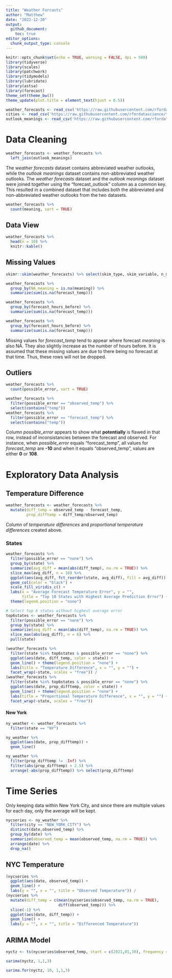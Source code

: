 ```yaml
---
title: "Weather Forcasts"
author: "Matthew"
date: "2022-12-20"
output: 
  github_document:
    toc: true
editor_options: 
  chunk_output_type: console
---
```


```r
knitr::opts_chunk$set(echo = TRUE, warning = FALSE, dpi = 500)
library(tidyverse)
library(scales)
library(patchwork)
library(tidymodels)
library(lubridate)
library(astsa)
library(forecast)
theme_set(theme_bw())
theme_update(plot.title = element_text(hjust = 0.5))
```

```r
weather_forecasts <- read_csv('https://raw.githubusercontent.com/rfordatascience/tidytuesday/master/data/2022/2022-12-20/weather_forecasts.csv')
cities <- read_csv('https://raw.githubusercontent.com/rfordatascience/tidytuesday/master/data/2022/2022-12-20/cities.csv')
outlook_meanings <- read_csv('https://raw.githubusercontent.com/rfordatascience/tidytuesday/master/data/2022/2022-12-20/outlook_meanings.csv')
```

# Data Cleaning

```r
weather_forecasts <- weather_forecasts %>% 
  left_join(outlook_meanings)  
```

The *weather forecasts* dataset contains abbreviated weather outlooks, while the *outlook meanings* dataset contains non-abbreviated weather outlooks. The *weather forecasts* dataset and the *outlook meanings* dataset were joined together using the "forecast_outlook" column as a common key. This resulted in a combined dataset that includes both the abbreviated and non-abbreviated weather outlooks from the two datasets.

```r
weather_forecasts %>% 
  count(meaning, sort = TRUE)
```

## Data View

```r
weather_forecasts %>% 
  head(n = 10) %>% 
  knitr::kable()
```

## Missing Values

```r
skimr::skim(weather_forecasts) %>% select(skim_type, skim_variable, n_missing)
```

```r
weather_forecasts %>% 
  group_by(NA_meaning = is.na(meaning)) %>% 
  summarize(sum(is.na(forecast_temp)))

weather_forecasts %>% 
  group_by(forecast_hours_before) %>% 
  summarize(sum(is.na(forecast_temp)))
```

```r
weather_forecasts %>% 
  group_by(forecast_hours_before) %>% 
  summarize(sum(is.na(forecast_temp)))
```

Missing values for *forecast_temp* tend to appear where forecast *meaning* is also NA. They also slightly increase as the number of hours before. It is assumed that these missing values are due to there being no forecast at that time. Thus, these rows will not be dropped.

## Outliers

```r
weather_forecasts %>% 
  count(possible_error, sort = TRUE)
```

```r
weather_forecasts %>% 
  filter(possible_error == "observed_temp") %>% 
  select(contains("temp"))
weather_forecasts %>% 
  filter(possible_error == "forecast_temp") %>% 
  select(contains("temp"))
```

Column *possible_error* appears to show what **potentially** is flawed in that row, instead of inconsistancies between the forecast and observed. For instance, when *possible_error* equals "forecast_temp", all values for *forecast_temp* are **-10** and when it equals "observed_temp", values are either **0** or **108**.

# Exploratory Data Analysis

## Temperature Difference

```r
weather_forecasts <- weather_forecasts %>% 
  mutate(diff_temp = observed_temp - forecast_temp,
         prop_difftemp = diff_temp/observed_temp) 
```

Column of *temperature differences* and *proportional temperature differences* created above.

### States

```r
weather_forecasts %>% 
  filter(possible_error == "none") %>% 
  group_by(state) %>% 
  summarize(avg_diff = mean(abs(diff_temp), na.rm = TRUE)) %>% 
  slice_max(avg_diff, n = 10) %>% 
  ggplot(aes(avg_diff, fct_reorder(state, avg_diff), fill = avg_diff)) +
  geom_col(color = "black") + 
  scale_fill_viridis_c() +
  labs(x = "Average Forecast Temperature Error", y = "", 
       title = "Top 10 States with Highest Average Prediction Error") +
  theme(legend.position = "none")

```

```r
# Select top 6 states without highest average error
top6states <- weather_forecasts %>% 
  filter(possible_error == "none") %>% 
  group_by(state) %>% 
  summarize(avg_diff = mean(abs(diff_temp), na.rm = TRUE)) %>% 
  slice_max(abs(avg_diff), n = 6) %>% 
  pull(state)
```

```r
(weather_forecasts %>% 
  filter(state %in% top6states & possible_error == "none") %>% 
  ggplot(aes(date, diff_temp, color = state)) +
  geom_line() + theme(legend.position = "none") +
  labs(title = "Temperature Difference", x = "", y = "") +
  facet_wrap(~state, scales = "free")) /
(weather_forecasts %>% 
  filter(state %in% top6states & possible_error == "none") %>% 
  ggplot(aes(date, prop_difftemp, color = state)) + 
  geom_line() + theme(legend.position = "none") +
  labs(title = "Proportional Temperature Difference", x = "", y = "") +
  facet_wrap(~state, scales = "free"))
```

#### New York

```r
ny_weather <- weather_forecasts %>% 
  filter(state == "NY")
```

```r
ny_weather %>% 
  ggplot(aes(date, prop_difftemp)) +
  geom_line()
```

```r
ny_weather %>% 
  filter(prop_difftemp != -Inf) %>% 
  filter(abs(prop_difftemp) > 2.5) %>% 
  arrange(-abs(prop_difftemp)) %>% select(prop_difftemp)
```

# Time Series

Only keeping data within New York City, and since there are multiple values for each day, only the average will be kept.

```r
nycseries <- ny_weather %>% 
  filter(city == "NEW_YORK_CITY") %>% 
  distinct(date,observed_temp) %>% 
  group_by(date) %>% 
  summarize(observed_temp = mean(observed_temp, na.rm = TRUE)) %>% 
  arrange(date) %>% 
  drop_na()
```

## NYC Temperature

```r
(nycseries %>% 
  ggplot(aes(date, observed_temp)) +
  geom_line() +
  labs(y = "", x = "", title = "Observed Temperature")) /
(nycseries %>% 
  mutate(diff_temp = c(mean(nycseries$observed_temp, na.rm = TRUE), 
                       diff(observed_temp))) %>% 
  slice(-1) %>% 
  ggplot(aes(date, diff_temp)) +
  geom_line() +
  labs(y = "", x = "", title = "Differenced Temperature"))
```

## ARIMA Model

```r
nyctz <- ts(nycseries$observed_temp, start = c(2021,01,30), frequency = 365)
```

```r
sarima(nyctz, 1,1,3)
```

```r
sarima.for(nyctz, 10, 1,1,3)
```
